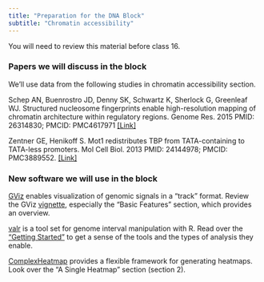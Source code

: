 ```yaml
---
title: "Preparation for the DNA Block"
subtitle: "Chromatin accessibility"
---
```


::: {.callout-important}
You will need to review this material before class 16.
:::

### Papers we will discuss in the block

We'll use data from the following studies in chromatin accessibility section.

Schep AN, Buenrostro JD, Denny SK, Schwartz K, Sherlock G, Greenleaf WJ. Structured nucleosome fingerprints enable high-resolution mapping of chromatin architecture within regulatory regions. Genome Res. 2015 PMID: 26314830; PMCID: PMC4617971 [\[Link\]](https://www.ncbi.nlm.nih.gov/pmc/articles/PMC4617971/)

Zentner GE, Henikoff S. Mot1 redistributes TBP from TATA-containing to TATA-less promoters. Mol Cell Biol. 2013 PMID: 24144978; PMCID: PMC3889552. [\[Link\]](https://www.ncbi.nlm.nih.gov/pmc/articles/PMC3889552/)

### New software we will use in the block

[GViz](https://bioconductor.org/packages/release/bioc/html/Gviz.html) enables visualization of genomic signals in a "track" format. Review the GViz [vignette](https://bioconductor.org/packages/release/bioc/vignettes/Gviz/inst/doc/Gviz.html), especially the "Basic Features" section, which provides an overview.

[valr](https://rnabioco.github.io/valr/) is a tool set for genome interval manipulation with R. Read over the ["Getting Started"](https://rnabioco.github.io/valr/articles/valr.html) to get a sense of the tools and the types of analysis they enable.

[ComplexHeatmap](https://jokergoo.github.io/ComplexHeatmap-reference/book/) provides a flexible framework for generating heatmaps. Look over the "A Single Heatmap" section (section 2).
